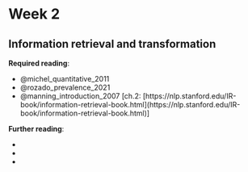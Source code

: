 # Week 2

## Information retrieval and transformation

**Required reading**:

- @michel_quantitative_2011
- @rozado_prevalence_2021
- @manning_introduction_2007 [ch.2: [https://nlp.stanford.edu/IR-book/information-retrieval-book.html](https://nlp.stanford.edu/IR-book/information-retrieval-book.html)]

**Further reading**:

- 
- 
- 